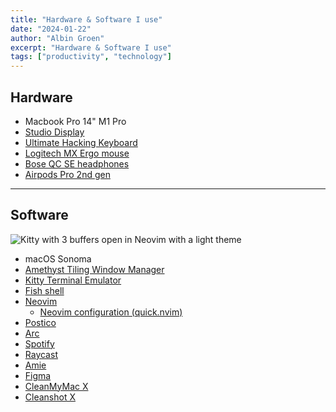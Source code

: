 ```yaml
---
title: "Hardware & Software I use"
date: "2024-01-22"
author: "Albin Groen"
excerpt: "Hardware & Software I use"
tags: ["productivity", "technology"]
---
```


## Hardware

- Macbook Pro 14" M1 Pro
- [Studio Display](https://www.apple.com/studio-display/)
- [Ultimate Hacking Keyboard](https://ultimatehackingkeyboard.com)
- [Logitech MX Ergo mouse](https://www.logitech.com/products/mice/mx-ergo-wireless-trackball-mouse.html)
- [Bose QC SE headphones](https://www.bose.se/products/headphones/noise_cancelling_headphones/quietcomfort-headphones-se.html)
- [Airpods Pro 2nd gen](https://www.apple.com/airpods-pro/)

---

## Software

![Kitty with 3 buffers open in Neovim with a light theme](https://res.cloudinary.com/albin-groen/image/upload/v1706025981/January_23_17.05_w6fqom.png)

- macOS Sonoma
- [Amethyst Tiling Window Manager](https://ianyh.com/amethyst/)
- [Kitty Terminal Emulator](https://sw.kovidgoyal.net/kitty/)
- [Fish shell](https://fishshell.com/)
- [Neovim](https://neovim.io/)
  - [Neovim configuration (quick.nvim)](https://github.com/albingroen/quick.nvim)
- [Postico](https://eggerapps.at/postico2/)
- [Arc](https://arc.net)
- [Spotify](https://spotify.com)
- [Raycast](https://raycast.com)
- [Amie](https://amie.so)
- [Figma](https://fimga.com)
- [CleanMyMac X](https://cleanmymac.com)
- [Cleanshot X](https://cleanshot.com/)
